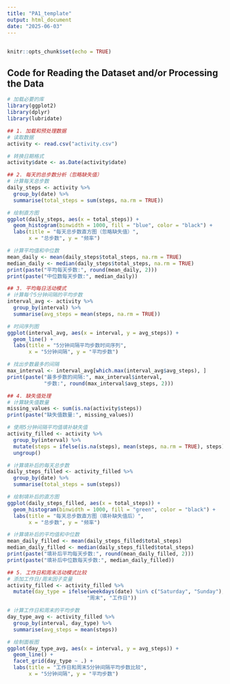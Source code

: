 ---
title: "PA1_template"
output: html_document
date: "2025-06-03"
---

## 

```{r setup, include=FALSE}
knitr::opts_chunk$set(echo = TRUE)
```

## Code for Reading the Dataset and/or Processing the Data

```{r}
# 加载必要的库
library(ggplot2)
library(dplyr)
library(lubridate)

## 1. 加载和预处理数据
# 读取数据
activity <- read.csv("activity.csv")

# 转换日期格式
activity$date <- as.Date(activity$date)

## 2. 每天的总步数分析（忽略缺失值）
# 计算每天总步数
daily_steps <- activity %>%
  group_by(date) %>%
  summarise(total_steps = sum(steps, na.rm = TRUE))

# 绘制直方图
ggplot(daily_steps, aes(x = total_steps)) +
  geom_histogram(binwidth = 1000, fill = "blue", color = "black") +
  labs(title = "每天总步数直方图（忽略缺失值）", 
       x = "总步数", y = "频率")

# 计算平均值和中位数
mean_daily <- mean(daily_steps$total_steps, na.rm = TRUE)
median_daily <- median(daily_steps$total_steps, na.rm = TRUE)
print(paste("平均每天步数:", round(mean_daily, 2)))
print(paste("中位数每天步数:", median_daily))

## 3. 平均每日活动模式
# 计算每个5分钟间隔的平均步数
interval_avg <- activity %>%
  group_by(interval) %>%
  summarise(avg_steps = mean(steps, na.rm = TRUE))

# 时间序列图
ggplot(interval_avg, aes(x = interval, y = avg_steps)) +
  geom_line() +
  labs(title = "5分钟间隔平均步数时间序列", 
       x = "5分钟间隔", y = "平均步数")

# 找出步数最多的间隔
max_interval <- interval_avg[which.max(interval_avg$avg_steps), ]
print(paste("最多步数的间隔:", max_interval$interval, 
            "步数:", round(max_interval$avg_steps, 2)))

## 4. 缺失值处理
# 计算缺失值数量
missing_values <- sum(is.na(activity$steps))
print(paste("缺失值数量:", missing_values))

# 使用5分钟间隔平均值填补缺失值
activity_filled <- activity %>%
  group_by(interval) %>%
  mutate(steps = ifelse(is.na(steps), mean(steps, na.rm = TRUE), steps)) %>%
  ungroup()

# 计算填补后的每天总步数
daily_steps_filled <- activity_filled %>%
  group_by(date) %>%
  summarise(total_steps = sum(steps))

# 绘制填补后的直方图
ggplot(daily_steps_filled, aes(x = total_steps)) +
  geom_histogram(binwidth = 1000, fill = "green", color = "black") +
  labs(title = "每天总步数直方图（填补缺失值后）", 
       x = "总步数", y = "频率")

# 计算填补后的平均值和中位数
mean_daily_filled <- mean(daily_steps_filled$total_steps)
median_daily_filled <- median(daily_steps_filled$total_steps)
print(paste("填补后平均每天步数:", round(mean_daily_filled, 2)))
print(paste("填补后中位数每天步数:", median_daily_filled))

## 5. 工作日和周末活动模式比较
# 添加工作日/周末因子变量
activity_filled <- activity_filled %>%
  mutate(day_type = ifelse(weekdays(date) %in% c("Saturday", "Sunday"), 
                          "周末", "工作日"))

# 计算工作日和周末的平均步数
day_type_avg <- activity_filled %>%
  group_by(interval, day_type) %>%
  summarise(avg_steps = mean(steps))

# 绘制面板图
ggplot(day_type_avg, aes(x = interval, y = avg_steps)) +
  geom_line() +
  facet_grid(day_type ~ .) +
  labs(title = "工作日和周末5分钟间隔平均步数比较", 
       x = "5分钟间隔", y = "平均步数")
```

## 
